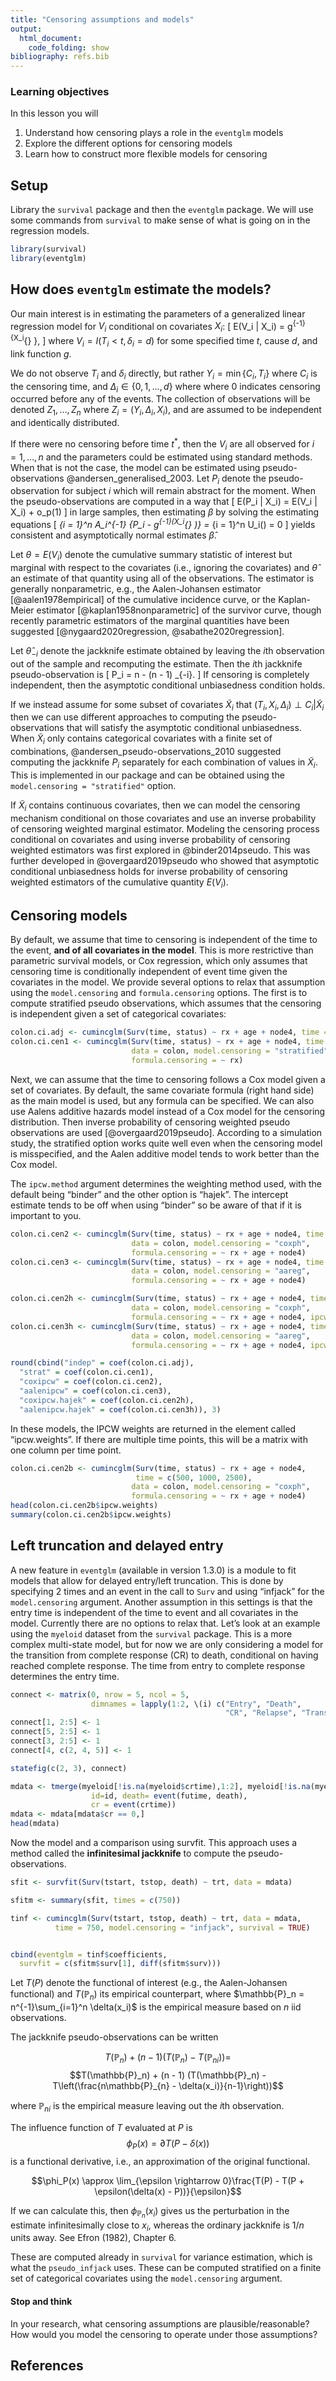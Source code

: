 ```yaml
---
title: "Censoring assumptions and models"
output:
  html_document:
    code_folding: show
bibliography: refs.bib
---
```


### Learning objectives {.alert .alert-success}

In this lesson you will 

1. Understand how censoring plays a role in the `eventglm` models
2. Explore the different options for censoring models
3. Learn how to construct more flexible models for censoring


## Setup

Library the `survival` package and then the `eventglm` package. We will use some commands from `survival` to make sense of what is going on in the regression models.


```r
library(survival)
library(eventglm)
```

## How does `eventglm` estimate the models?

Our main interest is in estimating the parameters of a generalized linear regression model for $V_i$ conditional on covariates $X_i$: 
\[
E(V_i | X_i) = g^{-1}\{X_i^{\top} \beta\},
\]
where $V_i = I(T_i < t, \delta_i = d)$ for some specified time $t$, cause $d$, and link function $g$.

We do not observe $T_i$ and $\delta_i$ directly, but rather $Y_i = \min\{C_i, T_i\}$ where $C_i$ is the censoring time, and $\Delta_i \in \{0, 1, \ldots, d\}$ where where 0 indicates censoring occurred before any of the events. The collection of observations will be denoted $Z_1, \ldots, Z_n$ where $Z_i = (Y_i, \Delta_i, X_i)$, and are assumed to be independent and identically distributed.

If there were no censoring before time $t^*$, then the $V_i$ are all observed for $i = 1, \ldots, n$ and the parameters could be estimated using standard methods. When that is not the case, the model can be estimated using pseudo-observations @andersen_generalised_2003. Let $P_i$ denote the pseudo-observation for subject $i$ which will remain abstract for the moment. When the pseudo-observations are computed in a way that 
\[
E(P_i | X_i) = E(V_i | X_i) + o_p(1) 
\]
in large samples, then estimating $\beta$ by solving the estimating equations
\[
\sum_{i = 1}^n \frac{\partial g^{-1}}{\partial \beta} A_i^{-1} \{P_i - g^{-1}(X_i^{\top} \beta)\} = \sum_{i = 1}^n U_i(\beta) =  0
\]
yields consistent and asymptotically normal estimates $\hat{\beta}$. 

Let $\theta = E(V_i)$ denote the cumulative summary statistic of interest but marginal with respect to the covariates (i.e., ignoring the covariates) and $\hat{\theta}$ an estimate of that quantity using all of the observations. The estimator is generally nonparametric, e.g., the Aalen-Johansen estimator [@aalen1978empirical] of the cumulative incidence curve, or the Kaplan-Meier estimator [@kaplan1958nonparametric] of the survivor curve, though recently parametric estimators of the marginal quantities have been suggested [@nygaard2020regression, @sabathe2020regression]. 

Let $\hat{\theta}_{-i}$ denote the jackknife estimate obtained by leaving the
$i$th observation out of the sample and recomputing the estimate. Then
the $i$th jackknife pseudo-observation is
\[
P_i = n \hat{\theta} - (n - 1) \hat{\theta}_{-i}.
\]
If censoring is completely independent, then the asymptotic conditional unbiasedness condition holds. 

If we instead assume for some subset of covariates $\tilde{X}_i$ that $(T_i, X_i, \Delta_i) \perp C_i | \tilde{X}_i$ then we can use different approaches to computing the pseudo-observations that will satisfy the asymptotic conditional unbiasedness. When $\tilde{X}_i$ only contains categorical covariates with a finite set of combinations, @andersen_pseudo-observations_2010 suggested computing the jackknife $P_i$ separately for each combination of values in $\tilde{X}_i$. This is implemented in our package and can be obtained using the ` model.censoring = "stratified"` option. 

If $\tilde{X}_i$ contains continuous covariates, then we can model the censoring mechanism conditional on those covariates and use an inverse probability of censoring weighted marginal estimator. Modeling the censoring process conditional on covariates and using inverse probability of censoring weighted estimators was first explored in @binder2014pseudo. This was further developed in @overgaard2019pseudo who showed that asymptotic conditional unbiasedness holds for inverse probability of censoring weighted estimators of the cumulative quantity $E(V_i)$.

## Censoring models

By default, we assume that time to censoring is independent of the time to the event, __and of all covariates in the model__. This is more restrictive than parametric survival models, or Cox regression, which only assumes that censoring time is conditionally independent of event time given the covariates in the model. We provide several options to relax that assumption using the `model.censoring` and `formula.censoring` options. The first is to compute stratified pseudo observations, which assumes that the censoring is independent given a set of categorical covariates: 

```r

colon.ci.adj <- cumincglm(Surv(time, status) ~ rx + age + node4, time = 2500, data = colon)
colon.ci.cen1 <- cumincglm(Surv(time, status) ~ rx + age + node4, time = 2500, 
                           data = colon, model.censoring = "stratified", 
                           formula.censoring = ~ rx)
```

Next, we can assume that the time to censoring follows a Cox model given a set of covariates. By default, the same covariate formula (right hand side) as the main model is used, but any formula can be specified. We can also use Aalens additive hazards model instead of a Cox model for the censoring distribution. Then inverse probability of censoring weighted pseudo observations are used [@overgaard2019pseudo]. According to a simulation study, the stratified option works quite well even when the censoring model is misspecified, and the Aalen additive model tends to work better than the Cox model. 

The `ipcw.method` argument determines the weighting method used, with the default being "binder" and the other option is "hajek". The intercept estimate tends to be off when using "binder" so be aware of that if it is important to you. 

```r
colon.ci.cen2 <- cumincglm(Surv(time, status) ~ rx + age + node4, time = 2500, 
                           data = colon, model.censoring = "coxph", 
                           formula.censoring = ~ rx + age + node4)
colon.ci.cen3 <- cumincglm(Surv(time, status) ~ rx + age + node4, time = 2500, 
                           data = colon, model.censoring = "aareg", 
                           formula.censoring = ~ rx + age + node4)

colon.ci.cen2h <- cumincglm(Surv(time, status) ~ rx + age + node4, time = 2500, 
                           data = colon, model.censoring = "coxph", 
                           formula.censoring = ~ rx + age + node4, ipcw.method = "hajek")
colon.ci.cen3h <- cumincglm(Surv(time, status) ~ rx + age + node4, time = 2500, 
                           data = colon, model.censoring = "aareg", 
                           formula.censoring = ~ rx + age + node4, ipcw.method = "hajek")

round(cbind("indep" = coef(colon.ci.adj),
  "strat" = coef(colon.ci.cen1),
  "coxipcw" = coef(colon.ci.cen2),
  "aalenipcw" = coef(colon.ci.cen3),
  "coxipcw.hajek" = coef(colon.ci.cen2h),
  "aalenipcw.hajek" = coef(colon.ci.cen3h)), 3)
```

In these models, the IPCW weights are returned in the element called "ipcw.weights". If there are multiple time points, this will be a matrix with one column per time point. 

```r
colon.ci.cen2b <- cumincglm(Surv(time, status) ~ rx + age + node4, 
                            time = c(500, 1000, 2500), 
                           data = colon, model.censoring = "coxph", 
                           formula.censoring = ~ rx + age + node4)
head(colon.ci.cen2b$ipcw.weights)
summary(colon.ci.cen2b$ipcw.weights)
```


## Left truncation and delayed entry 

A new feature in `eventglm` (available in version 1.3.0) is a module to fit models that allow for delayed entry/left truncation. This is done by specifying 2 times and an event in the call to `Surv` and using "infjack" for the `model.censoring` argument. Another assumption in this settings is that the entry time is independent of the time to event and all covariates in the model. Currently there are no options to relax that. 
Let's look at an example using the `myeloid` dataset from the `survival` package. This is a more complex multi-state model, but for now we are only considering a model for the transition from complete response (CR) to death, conditional on having reached complete response. The time from entry to complete response determines the entry time.  

```r
connect <- matrix(0, nrow = 5, ncol = 5, 
                  dimnames = lapply(1:2, \(i) c("Entry", "Death",
                                                "CR", "Relapse", "Transplant")))
connect[1, 2:5] <- 1
connect[5, 2:5] <- 1
connect[3, 2:5] <- 1
connect[4, c(2, 4, 5)] <- 1

statefig(c(2, 3), connect)

mdata <- tmerge(myeloid[!is.na(myeloid$crtime),1:2], myeloid[!is.na(myeloid$crtime),],
                  id=id, death= event(futime, death),
                  cr = event(crtime))
mdata <- mdata[mdata$cr == 0,]
head(mdata)
```

Now the model and a comparison using survfit. This approach uses a method called the __infinitesimal jackknife__ to compute the pseudo-observations. 

```r
sfit <- survfit(Surv(tstart, tstop, death) ~ trt, data = mdata)

sfitm <- summary(sfit, times = c(750))

tinf <- cumincglm(Surv(tstart, tstop, death) ~ trt, data = mdata,
          time = 750, model.censoring = "infjack", survival = TRUE)


cbind(eventglm = tinf$coefficients,
  survfit = c(sfitm$surv[1], diff(sfitm$surv)))

```

Let $T(P)$ denote the functional of interest (e.g., the Aalen-Johansen functional) and $T(\mathbb{P}_n)$ its empirical counterpart, where $\mathbb{P}_n = n^{-1}\sum_{i=1}^n \delta(x_i)$ is the empirical measure based on $n$ iid observations.

The jackknife pseudo-observations can be written 

$$T(\mathbb{P}_n) + (n - 1) (T(\mathbb{P}_n) - T(\mathbb{P}_{ni})) =$$
$$T(\mathbb{P}_n) + (n - 1) (T(\mathbb{P}_n) - T\left(\frac{n\mathbb{P}_{n} - \delta(x_i)}{n-1}\right))$$

where $\mathbb{P}_{ni}$ is the empirical measure leaving out the $i$th observation.

The influence function of $T$ evaluated at $P$ is $$\phi_P(x) = \partial T(P - \delta(x))$$ is a functional derivative, i.e., an approximation of the original functional. 

$$\phi_P(x) \approx \lim_{\epsilon \rightarrow 0}\frac{T(P) - T(P + \epsilon(\delta(x) - P))}{\epsilon}$$

If we can calculate this, then $\phi_{\mathbb{P}_n}(x_i)$ gives us the perturbation in the estimate infinitesimally close to $x_i$, whereas the ordinary jackknife is $1/n$ units away. See Efron (1982), Chapter 6. 

These are computed already in `survival` for variance estimation, which is what the `pseudo_infjack` uses. These can be computed stratified on a finite set of categorical covariates using the `model.censoring` argument. 



#### Stop and think {.alert .alert-info}

In your research, what censoring assumptions are plausible/reasonable? How would you model the censoring to operate under those assumptions? 


## References

